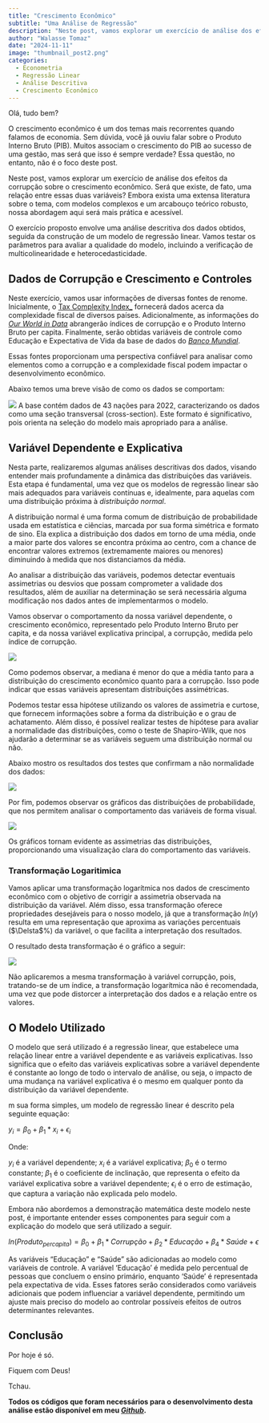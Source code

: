 ```yaml
---
title: "Crescimento Econômico"
subtitle: "Uma Análise de Regressão"
description: "Neste post, vamos explorar um exercício de análise dos efeitos da corrupção sobre o crescimento econômico. Será que existe, de fato, uma relação entre essas duas variáveis?"
author: "Walasse Tomaz"
date: "2024-11-11"
image: "thumbnail_post2.png"
categories:
  - Econometria
  - Regressão Linear
  - Análise Descritiva
  - Crescimento Econômico
---
```


Olá, tudo bem?

O crescimento econômico é um dos temas mais recorrentes quando falamos de economia. Sem dúvida, você já ouviu falar sobre o Produto Interno Bruto (PIB). Muitos associam o crescimento do PIB ao sucesso de uma gestão, mas será que isso é sempre verdade? Essa questão, no entanto, não é o foco deste post.

Neste post, vamos explorar um exercício de análise dos efeitos da corrupção sobre o crescimento econômico. Será que existe, de fato, uma relação entre essas duas variáveis? Embora exista uma extensa literatura sobre o tema, com modelos complexos e um arcabouço teórico robusto, nossa abordagem aqui será mais prática e acessível.

O exercício proposto envolve uma análise descritiva dos dados obtidos, seguida da construção de um modelo de regressão linear. Vamos testar os parâmetros para avaliar a qualidade do modelo, incluindo a verificação de multicolinearidade e heterocedasticidade.

## **Dados de Corrupção e Crescimento e Controles**

Neste exercício, vamos usar informações de diversas fontes de renome. Inicialmente, o [Tax Complexity Index_](https://www.taxcomplexity.org/) fornecerá dados acerca da complexidade fiscal de diversos países. Adicionalmente, as informações do [_Our World in Data_](https://ourworldindata.org/) abrangerão índices de corrupção e o Produto Interno Bruto per capita. Finalmente, serão obtidas variáveis de controle como Educação e Expectativa de Vida da base de dados do [_Banco Mundial_](https://data.worldbank.org/).

Essas fontes proporcionam uma perspectiva confiável para analisar como elementos como a corrupção e a complexidade fiscal podem impactar o desenvolvimento econômico.

Abaixo temos uma breve visão de como os dados se comportam:

![](dataset_table.png)
A base contém dados de 43 nações para 2022, caracterizando os dados como uma seção transversal (cross-section). Este formato é significativo, pois orienta na seleção do modelo mais apropriado para a análise.

## **Variável Dependente e Explicativa**

Nesta parte, realizaremos algumas análises descritivas dos dados, visando entender mais profundamente a dinâmica das distribuições das variáveis. Esta etapa é fundamental, uma vez que os modelos de regressão linear são mais adequados para variáveis contínuas e, idealmente, para aquelas com uma distribuição próxima à _distribuição normal_.

:::{.callout-note}
A distribuição normal é uma forma comum de distribuição de probabilidade usada em estatística e ciências, marcada por sua forma simétrica e formato de sino. Ela explica a distribuição dos dados em torno de uma média, onde a maior parte dos valores se encontra próxima ao centro, com a chance de encontrar valores extremos (extremamente maiores ou menores) diminuindo à medida que nos distanciamos da média.
:::

Ao analisar a distribuição das variáveis, podemos detectar eventuais assimetrias ou desvios que possam comprometer a validade dos resultados, além de auxiliar na determinação se será necessária alguma modificação nos dados antes de implementarmos o modelo.

Vamos observar o comportamento da nossa variável dependente, o crescimento econômico, representado pelo Produto Interno Bruto per capita, e da nossa variável explicativa principal, a corrupção, medida pelo índice de corrupção.

![](medidas_resumo_yx.png)


Como podemos observar, a mediana é menor do que a média tanto para a distribuição do crescimento econômico quanto para a corrupção. Isso pode indicar que essas variáveis apresentam distribuições assimétricas.

Podemos testar essa hipótese utilizando os valores de assimetria e curtose, que fornecem informações sobre a forma da distribuição e o grau de achatamento. Além disso, é possível realizar testes de hipótese para avaliar a normalidade das distribuições, como o teste de Shapiro-Wilk, que nos ajudarão a determinar se as variáveis seguem uma distribuição normal ou não.

Abaixo mostro os resultados dos testes que confirmam a não normalidade dos dados: 

![](norm_test_yx.png)

Por fim, podemos observar os gráficos das distribuições de probabilidade, que nos permitem analisar o comportamento das variáveis de forma visual.

![](dist_chart_yx.png)

Os gráficos tornam evidente as assimetrias das distribuições, proporcionando uma visualização clara do comportamento das variáveis.

### **Transformação Logaritimica**

Vamos aplicar uma transformação logarítmica nos dados de crescimento econômico com o objetivo de corrigir a assimetria observada na distribuição da variável. Além disso, essa transformação oferece propriedades desejáveis para o nosso modelo, já que a transformação
$ln(y)$ resulta em uma representação que aproxima as variações percentuais ($\Delsta$%) da variável, o que facilita a interpretação dos resultados.

O resultado desta transformação é o gráfico a seguir:

![](log_dist_chart_y.png)

Não aplicaremos a mesma transformação à variável corrupção, pois, tratando-se de um índice, a transformação logarítmica não é recomendada, uma vez que pode distorcer a interpretação dos dados e a relação entre os valores.

## **O Modelo Utilizado**

O modelo que será utilizado é a regressão linear, que estabelece uma relação linear entre a variável dependente e as variáveis explicativas. Isso significa que o efeito das variáveis explicativas sobre a variável dependente é constante ao longo de todo o intervalo de análise, ou seja, o impacto de uma mudança na variável explicativa é o mesmo em qualquer ponto da distribuição da variável dependente.

m sua forma simples, um modelo de regressão linear é descrito pela seguinte equação:

$y_i = \beta_0 + \beta_1 * x_i + \epsilon_i$

Onde:

$y_i$ é a variável dependente;
$x_i$ é a variável explicativa;
$\beta_0$ é o termo constante;
$\beta_1$ é o coeficiente de inclinação, que representa o efeito da variável explicativa sobre a variável dependente;
$\epsilon_i$ é o erro de estimação, que captura a variação não explicada pelo modelo.

Embora não abordemos a demonstração matemática deste modelo neste post, é importante entender esses componentes para seguir com a explicação do modelo que será utilizado a seguir.

$ln(Produto_{percapita}) = \beta_0 + \beta_1 * Corrupção + \beta_2 * Educação + \beta_4 * Saúde + \epsilon$

As variáveis "Educação" e "Saúde" são adicionadas ao modelo como variáveis de controle. A variável 'Educação' é medida pelo percentual de pessoas que concluem o ensino primário, enquanto 'Saúde' é representada pela expectativa de vida. Esses fatores serão considerados como variáveis adicionais que podem influenciar a variável dependente, permitindo um ajuste mais preciso do modelo ao controlar possíveis efeitos de outros determinantes relevantes.

## **Conclusão**

Por hoje é só.

Fiquem com Deus!

Tchau.

**Todos os códigos que foram necessários para o desenvolvimento desta análise estão disponível em meu [_Github_](https://github.com/Walassseee/Walassseee.github.io/blob/main/posts/economic_development/indexsup.R).**
